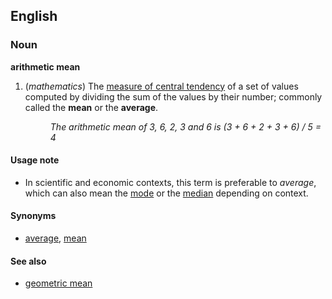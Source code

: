 ==English==
===Noun===
'''arithmetic mean'''

#(''mathematics'') The [[measure of central tendency]] of a set of values computed by dividing the sum of the values by their number; commonly called the '''mean''' or the '''average'''.
#:''The arithmetic mean of 3, 6, 2, 3 and 6 is (3 + 6 + 2 + 3 + 6) / 5 = 4''

====Usage note====
*In scientific and economic contexts, this term is preferable to ''average'', which can also mean the [[mode]] or the [[median]] depending on context.

====Synonyms====
*[[average]], [[mean]]

====See also====
*[[geometric mean]]